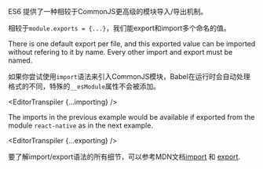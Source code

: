 
ES6 提供了一种相较于CommonJS更高级的模块导入/导出机制。

相较于`module.exports = {...}`，我们能export和import多个命名的值。

There is one default export per file, and this exported value can be imported without refering to it by name. Every other import and export must be named.

如果你尝试使用`import`语法来引入CommonJS模块，Babel在运行时会自动处理格式的不同，特殊的`__esModule`属性不会被添加。

<EditorTranspiler {...importing} />

The imports in the previous example would be available if exported from the module `react-native` as in the next example.

<EditorTranspiler {...exporting} />

要了解import/export语法的所有细节，可以参考MDN文档[import](https://developer.mozilla.org/en-US/docs/Web/JavaScript/Reference/Statements/import) 和 [export](https://developer.mozilla.org/en-US/docs/Web/JavaScript/Reference/Statements/export).
